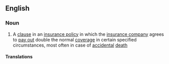 ==English==
{{wikipedia}}
===Noun===
{{en-noun|sg=[[double]] [[indemnity]]|-}}

# {{legal}} A [[clause]] in an [[insurance policy]] in which the [[insurance company]] agrees to [[pay out]] double the normal [[coverage]] in certain specified circumstances, most often in case of [[accidental]] [[death]]

====Translations====
{{trans-top|law: a clause in an insurance policy in which the insurance company agrees to pay out double the normal coverage}}
{{trans-mid}}
{{trans-bottom}}